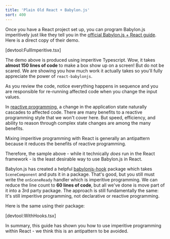 ```yaml
---
title: 'Plain Old React + Babylon.js'
sort: 400
---
```


Once you have a React project set up, you can program Babylon.js imperitively
just like they tell you in the
[official Babylon.js + React guide](https://doc.babylonjs.com/extensions/Babylon.js+ExternalLibraries/BabylonJS_and_ReactJS).
Here is a direct copy of their demo.

[devtool:FullImperitive.tsx]

The demo above is produced using imperitive Typescript. Wow, it takes **almost
150 lines of code** to make a box show up on a screen! But do not be scared. We
are showing you how much work it actually takes so you'll fully appreciate the
power of `react-babylonjs`.

As you review the code, notice everything happens in sequence and you are
responsible for re-running affected code when you change the input values.

In [reactive programming](https://en.wikipedia.org/wiki/Reactive_programming), a
change in the application state naturally cascades to affected code. There are
many benefits to a reactive programming style that we won't cover here. But
speed, efficiency, and ability to reason through complex state changes are among
the many benefits.

Mixing imperitive programming with React is generally an antipattern because it
reduces the benefits of reactive programming.

Therefore, the sample above - while it technically _does_ run in the React
framework - is the least desirable way to use Babylon.js in React.

Babylon.js has created a helpful
[babylonjs-hook](https://www.npmjs.com/package/babylonjs-hook) package which
takes `SceneComponent` and puts it in a package. That's good, but you still must
write the `onSceneReady` handler which is imperitive programming. We can reduce
the line count to **60 lines of code**, but all we've done is move part of it
into a 3rd party package. The approach is still fundamentally the same: It's
still imperitive programming, not declarative or reactive programming.

Here is the same using their package:

[devtool:WithHooks.tsx]

In summary, this guide has shown you how to use imperitive programming within
React - we think this is an antipattern to be avoided.
